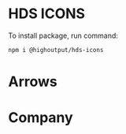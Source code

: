 
<Meta title="Component/Icons" />

# HDS ICONS

To install package, run command:

```bash
npm i @highoutput/hds-icons
```

# Arrows

<Canvas>
  <Story id="components-icons--arrows"></Story>
</Canvas>

# Company

<Canvas>
  <Story id="components-icons--company"></Story>
</Canvas>
